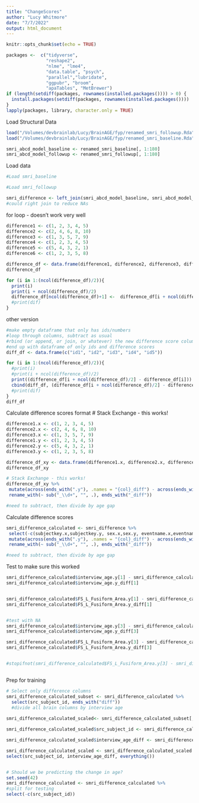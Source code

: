 ```yaml
---
title: "ChangeScores"
author: "Lucy Whitmore"
date: "7/7/2022"
output: html_document
---
```


```r
knitr::opts_chunk$set(echo = TRUE)

packages <-  c("tidyverse",
               "reshape2",
               "nlme", "lme4",
               "data.table", "psych",
               "parallel","lubridate",
               "ggpubr", "broom", 
               "apaTables", "MetBrewer")
if (length(setdiff(packages, rownames(installed.packages()))) > 0) {
  install.packages(setdiff(packages, rownames(installed.packages())))  
}
lapply(packages, library, character.only = TRUE)
```

Load Structural Data
```r
load("/Volumes/devbrainlab/Lucy/BrainAGE/fyp/renamed_smri_followup.Rda")
load("/Volumes/devbrainlab/Lucy/BrainAGE/fyp/renamed_smri_baseline.Rda")

smri_abcd_model_baseline <- renamed_smri_baseline[, 1:180] 
smri_abcd_model_followup <- renamed_smri_followup[, 1:180] 

```

Load data
```r
#Load smri_baseline

#Load smri_followup

smri_difference <- left_join(smri_abcd_model_baseline, smri_abcd_model_followup, by ="src_subject_id")
#could right join to reduce NAs 

```


for loop - doesn't work very well
```r
difference1 <- c(1, 2, 3, 4, 5)
difference2 <- c(2, 4, 6, 8, 10)
difference3 <- c(1, 3, 5, 7, 9)
difference4 <- c(1, 2, 3, 4, 5)
difference5 <- c(5, 4, 3, 2, 1)
difference6 <- c(1, 2, 3, 5, 8)

difference_df <- data.frame(difference1, difference2, difference3, difference4, difference5, difference6)
difference_df

for (i in 1:(ncol(difference_df)/2)){
  print(i)
  print(i + ncol(difference_df)/2)
  difference_df[ncol(difference_df)+1] <-  difference_df[i + ncol(difference_df)/2] - difference_df[i]
  #print(dif)
}
```

other version
```r
#make empty dataframe that only has ids/numbers
#loop through columns, subtract as usual
#rbind (or append, or join, or whatever) the new difference score column onto the new data frame
#end up with dataframe of only ids and difference scores
diff_df <- data.frame(c("id1", "id2", "id3", "id4", "id5"))

for (i in 1:(ncol(difference_df)/2)){
  #print(i)
  #print(i + ncol(difference_df)/2)
  print((difference_df[i + ncol(difference_df)/2] - difference_df[i]))
  cbind(diff_df, (difference_df[i + ncol(difference_df)/2] - difference_df[i]))  
  #print(dif)
}
diff_df
```

Calculate difference scores format
# Stack Exchange - this works!
```r

difference1.x <- c(1, 2, 3, 4, 5)
difference2.x <- c(2, 4, 6, 8, 10)
difference3.x <- c(1, 3, 5, 7, 9)
difference1.y <- c(1, 2, 3, 4, 5)
difference2.y <- c(5, 4, 3, 2, 1)
difference3.y <- c(1, 2, 3, 5, 8)

difference_df_xy <- data.frame(difference1.x, difference2.x, difference3.x, difference1.y, difference2.y, difference3.y)
difference_df_xy

# Stack Exchange - this works!
difference_df_xy %>%
 mutate(across(ends_with(".y"), .names = "{col}_diff") - across(ends_with(".x"))) %>%
 rename_with(~ sub("_\\d+", "", .), ends_with("_diff"))

#need to subtract, then divide by age gap
```

Calculate difference scores
```r
smri_difference_calculated <- smri_difference %>%
 select(-c(subjectkey.x,subjectkey.y, sex.x,sex.y, eventname.x,eventname.y)) %>% 
 mutate(across(ends_with(".y"), .names = "{col}_diff") - across(ends_with(".x"))) %>%
 rename_with(~ sub("_\\d+", "", .), ends_with("_diff"))

#need to subtract, then divide by age gap
```

Test to make sure this worked
```r
smri_difference_calculated$interview_age.y[1] - smri_difference_calculated$interview_age.x[1]
smri_difference_calculated$interview_age.y_diff[1]


smri_difference_calculated$FS_L_Fusiform_Area.y[1] - smri_difference_calculated$FS_L_Fusiform_Area.x[1]
smri_difference_calculated$FS_L_Fusiform_Area.y_diff[1]


#test with NA
smri_difference_calculated$interview_age.y[3] - smri_difference_calculated$interview_age.x[3]
smri_difference_calculated$interview_age.y_diff[3]

smri_difference_calculated$FS_L_Fusiform_Area.y[3] - smri_difference_calculated$FS_L_Fusiform_Area.x[3]
smri_difference_calculated$FS_L_Fusiform_Area.y_diff[3]


#stopifnot(smri_difference_calculated$FS_L_Fusiform_Area.y[3] - smri_difference_calculated$FS_L_Fusiform_Area.x[3] == smri_difference_calculated$FS_L_Fusiform_Area.y_diff[3])



```

Prep for training
```r
# Select only difference columns
smri_difference_calculated_subset <- smri_difference_calculated %>% 
  select(src_subject_id, ends_with("diff")) 
  #divide all brain columns by interview age
  
smri_difference_calculated_scaled<- smri_difference_calculated_subset[,-(1:2)] %>% sapply(`/`, smri_difference_calculated_subset[,2]) 

smri_difference_calculated_scaled$src_subject_id <- smri_difference_calculated_subset$src_subject_id

smri_difference_calculated_scaled$interview_age_diff <- smri_difference_calculated_subset$interview_age.y_diff

smri_difference_calculated_scaled <- smri_difference_calculated_scaled
select(src_subject_id, interview_age_diff, everything())


# Should we be predicting the change in age?
set.seed(42)
smri_difference_calculated <- smri_difference_calculated %>% 
#split for testing
select(-c(src_subject_id))

```

